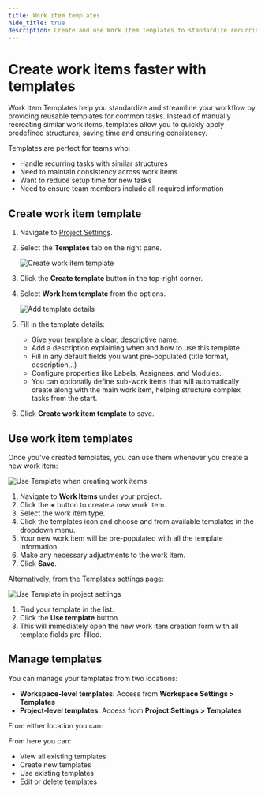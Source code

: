 ```yaml
---
title: Work item templates
hide_title: true
description: Create and use Work Item Templates to standardize recurring tasks, save setup time, and ensure consistency with predefined fields and properties.
---
```



<div className="tag-wrapper">
  <h1>Create work items faster with templates</h1>
  <Tags tags={[{ name: "Pro", additionalClass: "pro" }]} />
</div>

Work Item Templates help you standardize and streamline your workflow by providing reusable templates for common tasks. Instead of manually recreating similar work items, templates allow you to quickly apply predefined structures, saving time and ensuring consistency.

Templates are perfect for teams who:

- Handle recurring tasks with similar structures
- Need to maintain consistency across work items
- Want to reduce setup time for new tasks
- Need to ensure team members include all required information

## Create work item template

1. Navigate to [Project Settings](https://docs.plane.so/core-concepts/projects/overview#configure-project-settings).
2. Select the **Templates** tab on the right pane.
   
   ![Create work item template](https://media.docs.plane.so/templates/create-work-item-template.webp#hero-bl)
3. Click the **Create template** button in the top-right corner.
4. Select **Work Item template** from the options.
   
   ![Add template details](https://media.docs.plane.so/templates/add-template-details.webp#hero)
5. Fill in the template details:
   - Give your template a clear, descriptive name.
   - Add a description explaining when and how to use this template.
   - Fill in any default fields you want pre-populated (title format, description,..)
   - Configure properties like Labels, Assignees, and Modules.
   - You can optionally define sub-work items that will automatically create along with the main work item, helping structure complex tasks from the start.
6. Click **Create work item template** to save.

## Use work item templates

Once you've created templates, you can use them whenever you create a new work item:

![Use Template when creating work items](https://media.docs.plane.so/templates/use-template-work-items.webp#hero-tr)

1. Navigate to **Work Items** under your project.
2. Click the **+** button to create a new work item.
3. Select the work item type.
4. Click the templates icon and choose and from available templates in the dropdown menu.
5. Your new work item will be pre-populated with all the template information.
6. Make any necessary adjustments to the work item.
7. Click **Save**.

Alternatively, from the Templates settings page:

![Use Template in project settings](https://media.docs.plane.so/templates/use-template-in-settings.webp#hero-tr)

1. Find your template in the list.
2. Click the **Use template** button.
3. This will immediately open the new work item creation form with all template fields pre-filled.

## Manage templates

You can manage your templates from two locations:

- **Workspace-level templates**: Access from **Workspace Settings > Templates**
- **Project-level templates**: Access from **Project Settings > Templates**

From either location you can:

From here you can:

- View all existing templates
- Create new templates
- Use existing templates
- Edit or delete templates
